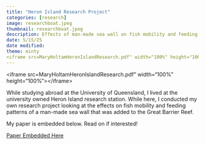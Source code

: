 ```yaml
---
title: "Heron Island Research Project"
categories: [research]
image: researchboat.jpeg
thumbnail: researchboat.jpeg
description: Effects of man-made sea wall on fish mobility and feeding patterns on the Great Barrier Reef 
date: 5/15/25
date modified: 
theme: minty
<iframe src=MaryHoltamHeronIslandResearch.pdf" width="100%" height="100%"></iframe>
---
```


\<iframe src=MaryHoltamHeronIslandResearch.pdf" width="100%" height="100%"\>\</iframe\>

While studying abroad at the University of Queensland, I lived at the university owned Heron Island research station. While here, I conducted my own research project looking at the effects on fish mobility and feeding patterns of a man-made sea wall that was added to the Great Barrier Reef.

My paper is embedded below. Read on if interested!

[Paper Embedded Here](papers/MaryHoltamHeronIslandresearch.pdf)
